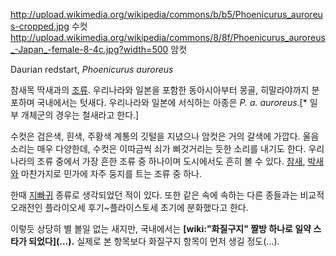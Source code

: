 http://upload.wikimedia.org/wikipedia/commons/b/b5/Phoenicurus_auroreus-cropped.jpg
수컷
http://upload.wikimedia.org/wikipedia/commons/8/8f/Phoenicurus_auroreus_-Japan_-female-8-4c.jpg?width=500
암컷

Daurian redstart, ''Phoenicurus auroreus''

참새목 딱새과의 [[조류]]. 우리나라와 일본을 포함한 동아시아부터 몽골, 히말라야까지 분포하며 국내에서는 텃새다. 우리나라와 일본에 서식하는 아종은 ''P. a. auroreus''.[* 일부 개체군의 경우는 철새라고 한다.]

수컷은 검은색, 흰색, 주황색 계통의 깃털을 지녔으나 암컷은 거의 갈색에 가깝다. 울음소리는 매우 다양한데, 수컷은 이따금씩 쇠가 삐것거리는 듯한 소리를 내기도 한다. 우리나라의 조류 중에서 가장 흔한 조류 중 하나이며 도시에서도 흔히 볼 수 있다. [[참새]], [[박새]]와 마찬가지로 민가에 자주 둥지를 트는 조류 중 하나.

한때 [[지빠귀]] 종류로 생각되었던 적이 있다. 또한 같은 속에 속하는 다른 종들과는 비교적 오래전인 플라이오세 후기~플라이스토세 초기에 분화했다고 한다.

이렇듯 상당히 별 볼일 없는 새지만, 국내에서는 '''[wiki:"화질구지" 짤방 하나로 일약 스타가 되었다](...).''' 실제로 본 항목보다 화질구지 항목이 먼저 생길 정도(...).
